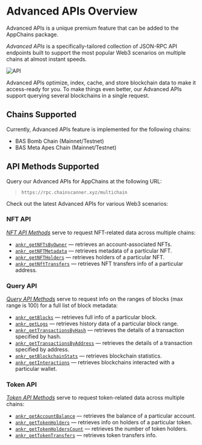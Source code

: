 
# Advanced APIs Overview

<Callout>
Advanced APIs is a unique premium feature that can be added to the AppChains package.
</Callout>

*Advanced APIs* is a specifically-tailored collection of JSON-RPC API endpoints built to support the most popular Web3 scenarios on multiple chains at almost instant speeds.
<br/>

<img src="/docs/build/API.png" alt="API" class="responsive-pic" />

Advanced APIs optimize, index, cache, and store blockchain data to make it access-ready for you. To make things even better, our Advanced APIs support querying several blockchains in a single request.

## Chains Supported

Currently, Advanced APIs feature is implemented for the following chains:

  * BAS Bomb Chain (Mainnet/Testnet)
  * BAS Meta Apes Chain (Mainnet/Testnet)

## API Methods Supported

Query our Advanced APIs for AppChains at the following URL:

> `https://rpc.chainscanner.xyz/multichain`

Check out the latest Advanced APIs for various Web3 scenarios:

### NFT API

[_NFT API Methods_](/app-chains/components/advanced-api/nft-methods/) serve to request NFT-related data across multiple chains:

  * [`ankr_getNFTsByOwner`](/app-chains/components/advanced-api/nft-methods/#ankr_getnftsbyowner) — retrieves an account-associated NFTs.
  * [`ankr_getNFTMetadata`](/app-chains/components/advanced-api/nft-methods/#ankr_getnftmetadata) — retrieves metadata of a particular NFT.
  * [`ankr_getNFTHolders`](/app-chains/components/advanced-api/nft-methods/#ankr_getnftholders) — retrieves holders of a particular NFT.
  * [`ankr_getNftTransfers`](/app-chains/components/advanced-api/nft-methods/#ankr_getnfttransfers) — retrieves NFT transfers info of a particular address.

### Query API

[_Query API Methods_](/app-chains/components/advanced-api/query-methods/) serve to request info on the ranges of blocks (max range is 100) for a full list of block metadata:

  * [`ankr_getBlocks`](/app-chains/components/advanced-api/query-methods/#ankr_getblocks) — retrieves full info of a particular block.
  * [`ankr_getLogs`](/app-chains/components/advanced-api/query-methods/#ankr_getlogs) — retrieves history data of a particular block range.
  * [`ankr_getTransactionsByHash`](/app-chains/components/advanced-api/query-methods/#ankr_gettransactionsbyhash) — retrieves the details of a transaction specified by hash.
  * [`ankr_getTransactionsByAddress`](/app-chains/components/advanced-api/query-methods/#ankr_gettransactionsbyaddress) — retrieves the details of a transaction specified by address.
  * [`ankr_getBlockchainStats`](/app-chains/components/advanced-api/query-methods/#ankr_getblockchainstats) — retrieves blockchain statistics.
  * [`ankr_getInteractions`](/app-chains/components/advanced-api/query-methods/#ankr_getinteractions) — retrieves blockchains interacted with a particular wallet.

### Token API

[_Token API Methods_](/app-chains/components/advanced-api/token-methods/) serve to request token-related data across multiple chains:

  * [`ankr_getAccountBalance`](/app-chains/components/advanced-api/token-methods/#ankr_getaccountbalance) — retrieves the balance of a particular account.
  * [`ankr_getTokenHolders`](/app-chains/components/advanced-api/token-methods/#ankr_gettokenholders) — retrieves info on holders of a particular token.
  * [`ankr_getTokenHoldersCount`](/app-chains/components/advanced-api/token-methods/#ankr_gettokenholderscount) — retrieves the number of token holders.
  * [`ankr_getTokenTransfers`](/app-chains/components/advanced-api/token-methods/#ankr_gettokentransfers) — retrieves token transfers info.
